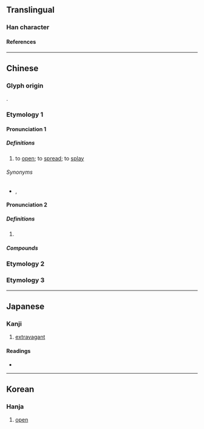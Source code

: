 {{character info/new}}
==Translingual==

===Han character===
{{Han char|rn=37|rad=大|as=06|sn=9|four=40207|canj=KNIN|ids=⿱大多}}

====References====
{{Han ref|kx=0252.020|dkj=05920|dj=0513.030|hdz=10539.100|uh=5953}}

----

==Chinese==

===Glyph origin===
{{Han etym}}
{{Han compound|大|多|ls=psc|ls2=ic|c1=p|c2=s|t1=big|t2=many}}. 

===Etymology 1===

====Pronunciation 1====
{{zh-forms|alt=偧-Sichuan,觰-Sichuan,楂-Sichuan,夻-Sichuan}}
{{zh-pron
|m=奓
|m-s=za1
|c=zaa3
|j=za3
|mc=y
|oc=y
|cat=v
}}

=====Definitions=====
{{zh-hanzi}}

# {{lb|zh|dialectal Mandarin|Jin|dialectal Wu|dialectal Xiang}} to [[open]]; to [[spread]]; to [[splay]]
{{attention|zh|please check definitions; more needed}}

======Synonyms======
* {{zh-l|張}}, {{zh-l|張開}}

====Pronunciation 2====
{{zh-forms}}
{{zh-pron
|m=zhā
|c=zaa1
|mc=1
|oc=1
|cat=pn
}}

=====Definitions=====
{{zh-hanzi}}

# {{n-g|Used in place names in [[Hubei]], China.}}

=====Compounds=====
{{zh-der|奓河|奓山|奓湖}}

===Etymology 2===
{{zh-see|侈|o}}

===Etymology 3===
{{zh-see|奢|o}}

----

==Japanese==

===Kanji===
{{ja-kanji|grade=|rs=大06}}

# [[extravagant]]

====Readings====
* {{ja-readings|on=[[た]] (ta), [[しゃ]] (sha), [[し]] (shi)|kun=[[はる]] (haru), [[おごる]] (ogoru), [[あける]] (akeru)}}

----

==Korean==

===Hanja===
{{ko-hanja|hangeul=차|rv=cha|mr=ch'a}}

# [[open]]